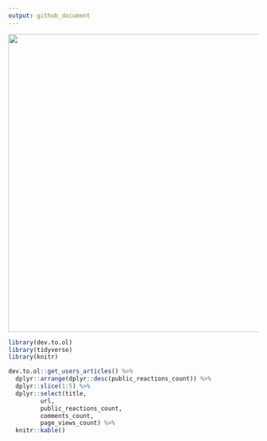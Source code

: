 ```yaml
---
output: github_document
---
```


<div align="middle">
 
<img src="https://github.com/daveparr/daveparr/blob/master/graph.png" width="600">

</div>

```r
library(dev.to.ol)
library(tidyverse)
library(knitr)

dev.to.ol::get_users_articles() %>%
  dplyr::arrange(dplyr::desc(public_reactions_count)) %>%
  dplyr::slice(1:5) %>%
  dplyr::select(title,
         url,
         public_reactions_count,
         comments_count,
         page_views_count) %>% 
  knitr::kable()
```